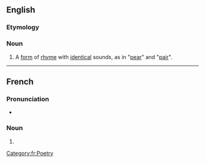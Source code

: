 ==English==

===Etymology===
{{etyl|fr|en}}

===Noun===
{{en-noun|rimes riches}}

# {{lb|en|poetry}} A [[form]] of [[rhyme]] with [[identical]] sounds, as in "[[pear]]" and "[[pair]]".

----

==French==

===Pronunciation===
* {{fr-IPA}}

===Noun===
{{fr-noun|f|rimes riches}}

# {{l|en|rime riche}}

[[Category:fr:Poetry]]